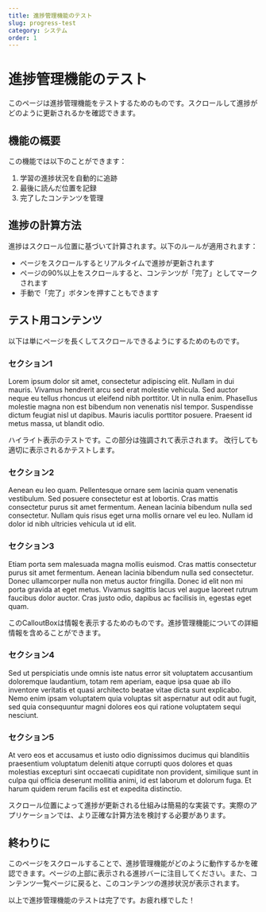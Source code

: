 ---
title: 進捗管理機能のテスト
slug: progress-test
category: システム
order: 1
---

# 進捗管理機能のテスト

このページは進捗管理機能をテストするためのものです。スクロールして進捗がどのように更新されるかを確認できます。

## 機能の概要

この機能では以下のことができます：

1. 学習の進捗状況を自動的に追跡
2. 最後に読んだ位置を記録
3. 完了したコンテンツを管理

## 進捗の計算方法

進捗はスクロール位置に基づいて計算されます。以下のルールが適用されます：

- ページをスクロールするとリアルタイムで進捗が更新されます
- ページの90%以上をスクロールすると、コンテンツが「完了」としてマークされます
- 手動で「完了」ボタンを押すこともできます

## テスト用コンテンツ

以下は単にページを長くしてスクロールできるようにするためのものです。

### セクション1

Lorem ipsum dolor sit amet, consectetur adipiscing elit. Nullam in dui mauris. Vivamus hendrerit arcu sed erat molestie vehicula. Sed auctor neque eu tellus rhoncus ut eleifend nibh porttitor. Ut in nulla enim. Phasellus molestie magna non est bibendum non venenatis nisl tempor. Suspendisse dictum feugiat nisl ut dapibus. Mauris iaculis porttitor posuere. Praesent id metus massa, ut blandit odio.

<Highlight>
ハイライト表示のテストです。この部分は強調されて表示されます。
改行しても適切に表示されるかテストします。
</Highlight>

### セクション2

Aenean eu leo quam. Pellentesque ornare sem lacinia quam venenatis vestibulum. Sed posuere consectetur est at lobortis. Cras mattis consectetur purus sit amet fermentum. Aenean lacinia bibendum nulla sed consectetur. Nullam quis risus eget urna mollis ornare vel eu leo. Nullam id dolor id nibh ultricies vehicula ut id elit.

### セクション3

Etiam porta sem malesuada magna mollis euismod. Cras mattis consectetur purus sit amet fermentum. Aenean lacinia bibendum nulla sed consectetur. Donec ullamcorper nulla non metus auctor fringilla. Donec id elit non mi porta gravida at eget metus. Vivamus sagittis lacus vel augue laoreet rutrum faucibus dolor auctor. Cras justo odio, dapibus ac facilisis in, egestas eget quam.

<CalloutBox type="info" title="情報">
このCalloutBoxは情報を表示するためのものです。進捗管理機能についての詳細情報を含めることができます。
</CalloutBox>

### セクション4

Sed ut perspiciatis unde omnis iste natus error sit voluptatem accusantium doloremque laudantium, totam rem aperiam, eaque ipsa quae ab illo inventore veritatis et quasi architecto beatae vitae dicta sunt explicabo. Nemo enim ipsam voluptatem quia voluptas sit aspernatur aut odit aut fugit, sed quia consequuntur magni dolores eos qui ratione voluptatem sequi nesciunt.

### セクション5

At vero eos et accusamus et iusto odio dignissimos ducimus qui blanditiis praesentium voluptatum deleniti atque corrupti quos dolores et quas molestias excepturi sint occaecati cupiditate non provident, similique sunt in culpa qui officia deserunt mollitia animi, id est laborum et dolorum fuga. Et harum quidem rerum facilis est et expedita distinctio.

<CalloutBox type="warning" title="注意">
スクロール位置によって進捗が更新される仕組みは簡易的な実装です。実際のアプリケーションでは、より正確な計算方法を検討する必要があります。
</CalloutBox>

## 終わりに

このページをスクロールすることで、進捗管理機能がどのように動作するかを確認できます。ページの上部に表示される進捗バーに注目してください。また、コンテンツ一覧ページに戻ると、このコンテンツの進捗状況が表示されます。

以上で進捗管理機能のテストは完了です。お疲れ様でした！ 
